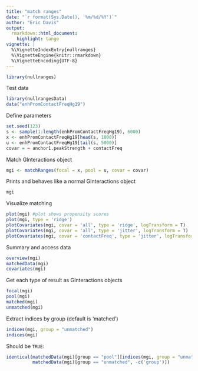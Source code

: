 ```yaml
---
title: "match ranges"
date: "`r format(Sys.Date(), '%m/%d/%Y')`"
author: "Eric Davis"
output:
  rmarkdown::html_document:
    highlight: tango
vignette: |
  %\VignetteIndexEntry{nullranges}
  %\VignetteEngine{knitr::rmarkdown}
  %\VignetteEncoding{UTF-8}
---
```


```r
library(nullranges)
```

Test data

```r
library(nullrangesData)
data("enhPromContactFreqHg19")
```

Define parameters

```r
set.seed(123)
s <- sample(1:length(enhPromContactFreqHg19), 6000)
x <- enhPromContactFreqHg19[head(s, 1000)]
u <- enhPromContactFreqHg19[tail(s, 5000)]
covar = ~ anchor1.peakStrength + contactFreq
```

Match GInteractions object

```r
mgi <- matchRanges(focal = x, pool = u, covar = covar)
```

Prints and behaves like a normal GInteractions object

```r
mgi
```

Visualize matching

```r
plot(mgi) #plot shows propensity scores
plot(mgi, type = 'ridge')
plotCovariates(mgi, covar = 'all', type = 'ridge', logTransform = T)
plotCovariates(mgi, covar = 'all', type = 'jitter', logTransform = T)
plotCovariates(mgi, covar = 'contactFreq', type = 'jitter', logTransform = T)
```

Summary and access data

```r
overview(mgi)
matchedData(mgi)
covariates(mgi)
```

Get each type of result as GInteractions objects

```r
focal(mgi)
pool(mgi)
matched(mgi)
unmatched(mgi)
```

Extract indices by group (default is 'matched')

```r
indices(mgi, group = "unmatched")
indices(mgi)
```

Should be `TRUE`:

```r
identical(matchedData(mgi)[group == "pool"][indices(mgi, group = "unmatched"), -c('group')],
          matchedData(mgi)[group == "unmatched", -c('group')])
```

